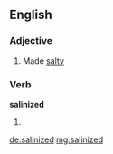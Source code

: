 ==English==

===Adjective===
{{en-adj}}

# Made [[salty]]

===Verb===
'''salinized'''

# {{past of|salinize}}

[[de:salinized]]
[[mg:salinized]]